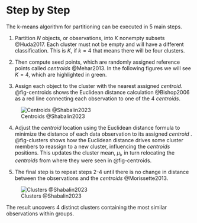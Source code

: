 # Step by Step {.unnumbered}

The k-means algorithm for partitioning can be executed in 5 main steps.

1.  Partition $N$ objects, or observations, into $K$ nonempty subsets @Huda2017. Each cluster must not be empty and will have a different classification. This is $K$, if $k=4$ that means there will be four clusters.

2.  Then compute seed points, which are randomly assigned reference points called $centroids$ @Mehar2013. In the following figures we will see $K=4$, which are highlighted in green.

3.  Assign each object to the cluster with the nearest assigned $centroid$. @fig-centroids shows the Euclidean distance calculation @Bishop2006 as a red line connecting each observation to one of the 4 $centroids$.

![Centroids @Shabalin2023](centroids.png){#fig-centroids}

4.  Adjust the $centroid$ location using the Euclidean distance formula to minimize the distance of each data observation to its assigned $centroid$ . @fig-clusters shows how the Euclidean distance drives some cluster members to reassign to a new cluster, influencing the $centroids$ positions. This updates the cluster mean, $\mu_i$, in turn relocating the $centroids$ from where they were seen in @fig-centroids.

5.  The final step is to repeat steps 2-4 until there is no change in distance between the observations and the $centroids$ @Morissette2013.

![Clusters @Shabalin2023](clusters.png){#fig-clusters}

The result uncovers 4 distinct clusters containing the most similar observations within groups.
